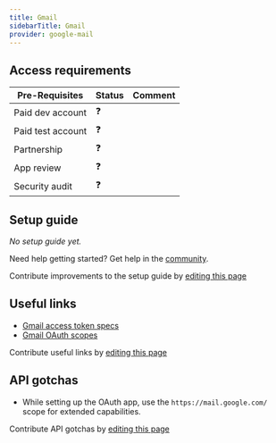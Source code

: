 ```yaml
---
title: Gmail
sidebarTitle: Gmail
provider: google-mail
---
```



<Overview />
<PreBuiltTooling provider={providers[pageMetadata.provider]} />
<PreBuiltUseCases />

## Access requirements
| Pre-Requisites | Status | Comment|
| - | - | - |
| Paid dev account | ❓ |  |
| Paid test account | ❓ |  |
| Partnership | ❓ | |
| App review | ❓ |  |
| Security audit | ❓ | |


## Setup guide

_No setup guide yet._

<Tip>Need help getting started? Get help in the [community](https://nango.dev/slack).</Tip>

<Note>Contribute improvements to the setup guide by [editing this page](https://github.com/nangohq/nango/tree/master/docs-v2/integrations/all/google-mail.mdx)</Note>


## Useful links

-   [Gmail access token specs](https://cloud.google.com/iam/docs/reference/sts/rest/v1/TopLevel/token#response-body)
-   [Gmail OAuth scopes](https://developers.google.com/identity/protocols/oauth2/scopes#gmail)

<Note>Contribute useful links by [editing this page](https://github.com/nangohq/nango/tree/master/docs-v2/integrations/all/google-mail.mdx)</Note>

## API gotchas

-   While setting up the OAuth app, use the `https://mail.google.com/` scope for extended capabilities.

<Note>Contribute API gotchas by [editing this page](https://github.com/nangohq/nango/tree/master/docs-v2/integrations/all/google-mail.mdx)</Note>
